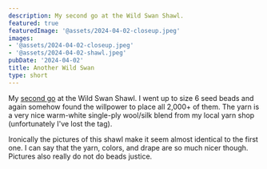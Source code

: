 ```yaml
---
description: My second go at the Wild Swan Shawl.
featured: true
featuredImage: '@assets/2024-04-02-closeup.jpeg'
images:
- '@assets/2024-04-02-closeup.jpeg'
- '@assets/2024-04-02-shawl.jpeg'
pubDate: '2024-04-02'
title: Another Wild Swan
type: short
---
```

My [second go](/blog/wild-swan-shawl) at the Wild Swan Shawl.
I went up to size 6 seed beads and again somehow found the willpower to place all 2,000+ of them.
The yarn is a very nice warm-white single-ply wool/silk blend from my local yarn shop (unfortunately I've lost the tag).

Ironically the pictures of this shawl make it seem almost identical to the first one.
I can say that the yarn, colors, and drape are so much nicer though. Pictures
also really do not do beads justice.